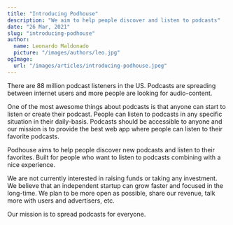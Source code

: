 ```yaml
---
title: "Introducing Podhouse"
description: "We aim to help people discover and listen to podcasts"
date: "26 Mar, 2021"
slug: "introducing-podhouse"
author:
  name: Leonardo Maldonado
  picture: "/images/authors/leo.jpg"
ogImage:
  url: "/images/articles/introducing-podhouse.jpeg"
---
```


There are 88 million podcast listeners in the US. Podcasts are spreading between internet users and more people are looking for audio-content.

One of the most awesome things about podcasts is that anyone can start to listen or create their podcast. People can listen to podcasts in any specific situation in their daily-basis. Podcasts should be accessible to anyone and our mission is to provide the best web app where people can listen to their favorite podcasts.

Podhouse aims to help people discover new podcasts and listen to their favorites. Built for people who want to listen to podcasts combining with a nice experience.

We are not currently interested in raising funds or taking any investment. We believe that an independent startup can grow faster and focused in the long-time. We plan to be more open as possible, share our revenue, talk more with users and advertisers, etc.

Our mission is to spread podcasts for everyone.
